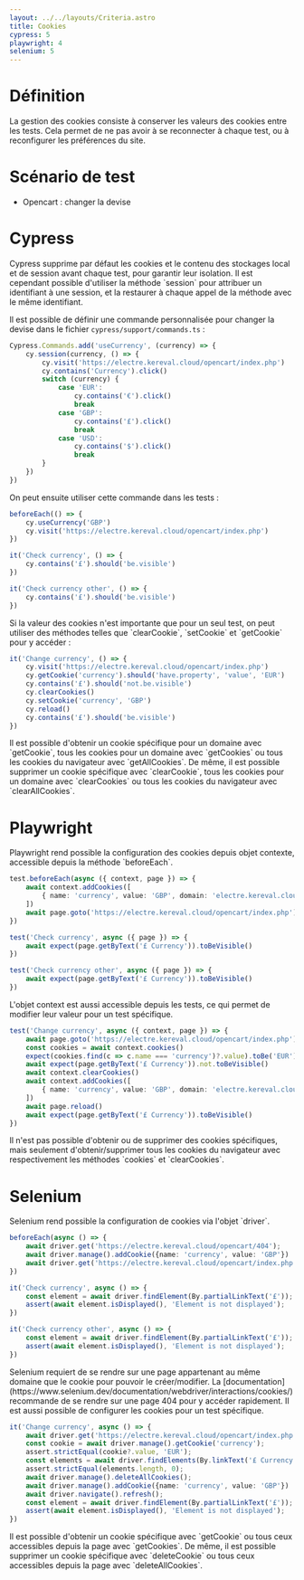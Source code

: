 ```yaml
---
layout: ../../layouts/Criteria.astro
title: Cookies
cypress: 5
playwright: 4
selenium: 5
---
```



# Définition

La gestion des cookies consiste à conserver les valeurs des cookies entre les tests. Cela permet de ne pas avoir à se reconnecter à chaque test, ou à reconfigurer les préférences du site.

# Scénario de test

- Opencart : changer la devise

# Cypress

<ThumbUpAlert>
    Cypress supprime par défaut les cookies et le contenu des stockages local et de session avant chaque test, pour garantir leur isolation. Il est cependant possible d'utiliser la méthode `session` pour attribuer un identifiant à une session, et la restaurer à chaque appel de la méthode avec le même identifiant.
</ThumbUpAlert>

Il est possible de définir une commande personnalisée pour changer la devise dans le fichier `cypress/support/commands.ts` :

```ts
Cypress.Commands.add('useCurrency', (currency) => {
    cy.session(currency, () => {
        cy.visit('https://electre.kereval.cloud/opencart/index.php')
        cy.contains('Currency').click()
        switch (currency) {
            case 'EUR':
                cy.contains('€').click()
                break
            case 'GBP':
                cy.contains('£').click()
                break
            case 'USD':
                cy.contains('$').click()
                break
        }
    })
})
```

On peut ensuite utiliser cette commande dans les tests :

```ts
beforeEach(() => {
    cy.useCurrency('GBP')
    cy.visit('https://electre.kereval.cloud/opencart/index.php')
})

it('Check currency', () => {
    cy.contains('£').should('be.visible')
})

it('Check currency other', () => {
    cy.contains('£').should('be.visible')
})
```
<ThumbUpAlert>
    Si la valeur des cookies n'est importante que pour un seul test, on peut utiliser des méthodes telles que `clearCookie`, `setCookie` et `getCookie` pour y accéder :
</ThumbUpAlert>

```ts
it('Change currency', () => {
    cy.visit('https://electre.kereval.cloud/opencart/index.php')
    cy.getCookie('currency').should('have.property', 'value', 'EUR')
    cy.contains('£').should('not.be.visible')
    cy.clearCookies()
    cy.setCookie('currency', 'GBP')
    cy.reload()
    cy.contains('£').should('be.visible')
})
```
<ThumbUpAlert>
    Il est possible d'obtenir un cookie spécifique pour un domaine avec `getCookie`, tous les cookies pour un domaine avec `getCookies` ou tous les cookies du navigateur avec `getAllCookies`.
    De même, il est possible supprimer un cookie spécifique avec `clearCookie`, tous les cookies pour un domaine avec `clearCookies` ou tous les cookies du navigateur avec `clearAllCookies`.
</ThumbUpAlert>

# Playwright

<ThumbUpAlert>
    Playwright rend possible la configuration des cookies depuis objet contexte, accessible depuis la méthode `beforeEach`.
</ThumbUpAlert>

```ts
test.beforeEach(async ({ context, page }) => {
    await context.addCookies([
        { name: 'currency', value: 'GBP', domain: 'electre.kereval.cloud', path: '/'},
    ])
    await page.goto('https://electre.kereval.cloud/opencart/index.php')
})

test('Check currency', async ({ page }) => {
    await expect(page.getByText('£ Currency')).toBeVisible()
})

test('Check currency other', async ({ page }) => {
    await expect(page.getByText('£ Currency')).toBeVisible()
})
```

<ThumbUpAlert>
    L'objet context est aussi accessible depuis les tests, ce qui permet de modifier leur valeur pour un test spécifique.
</ThumbUpAlert>

```ts
test('Change currency', async ({ context, page }) => {
    await page.goto('https://electre.kereval.cloud/opencart/index.php')
    const cookies = await context.cookies()
    expect(cookies.find(c => c.name === 'currency')?.value).toBe('EUR')
    await expect(page.getByText('£ Currency')).not.toBeVisible()
    await context.clearCookies()
    await context.addCookies([
        { name: 'currency', value: 'GBP', domain: 'electre.kereval.cloud', path: '/'},
    ])
    await page.reload()
    await expect(page.getByText('£ Currency')).toBeVisible()
})
```

<ThumbDownAlert>
    Il n'est pas possible d'obtenir ou de supprimer des cookies spécifiques, mais seulement d'obtenir/supprimer tous les cookies du navigateur avec respectivement les méthodes `cookies` et `clearCookies`.
</ThumbDownAlert>

# Selenium

<ThumbUpAlert>
    Selenium rend possible la configuration de cookies via l'objet `driver`.
</ThumbUpAlert>

```ts
beforeEach(async () => {
    await driver.get('https://electre.kereval.cloud/opencart/404');
    await driver.manage().addCookie({name: 'currency', value: 'GBP'})
    await driver.get('https://electre.kereval.cloud/opencart/index.php');
})

it('Check currency', async () => {
    const element = await driver.findElement(By.partialLinkText('£'));
    assert(await element.isDisplayed(), 'Element is not displayed');
})

it('Check currency other', async () => {
    const element = await driver.findElement(By.partialLinkText('£'));
    assert(await element.isDisplayed(), 'Element is not displayed');
})
```

<ThumbWarningAlert>
    Selenium requiert de se rendre sur une page appartenant au même domaine que le cookie pour pouvoir le créer/modifier.
    La [documentation](https://www.selenium.dev/documentation/webdriver/interactions/cookies/) recommande de se rendre sur une page 404 pour y accéder rapidement.
</ThumbWarningAlert>

<ThumbUpAlert>
    Il est aussi possible de configurer les cookies pour un test spécifique.
</ThumbUpAlert>

```ts
it('Change currency', async () => {
    await driver.get('https://electre.kereval.cloud/opencart/index.php');
    const cookie = await driver.manage().getCookie('currency');
    assert.strictEqual(cookie?.value, 'EUR');
    const elements = await driver.findElements(By.linkText('£ Currency'));
    assert.strictEqual(elements.length, 0);
    await driver.manage().deleteAllCookies();
    await driver.manage().addCookie({name: 'currency', value: 'GBP'})
    await driver.navigate().refresh();
    const element = await driver.findElement(By.partialLinkText('£'));
    assert(await element.isDisplayed(), 'Element is not displayed');
})
```

<ThumbUpAlert>
    Il est possible d'obtenir un cookie spécifique avec `getCookie` ou tous ceux accessibles depuis la page avec `getCookies`.
    De même, il est possible supprimer un cookie spécifique avec `deleteCookie` ou tous ceux accessibles depuis la page avec `deleteAllCookies`.
</ThumbUpAlert>
